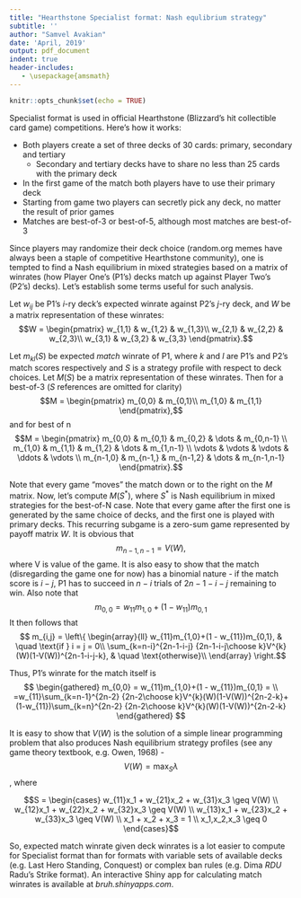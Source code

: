 ```yaml
---
title: "Hearthstone Specialist format: Nash equlibrium strategy"
subtitle: ''
author: "Samvel Avakian"
date: 'April, 2019'
output: pdf_document
indent: true
header-includes:
   - \usepackage{amsmath}
---
```


```r
knitr::opts_chunk$set(echo = TRUE)
```

Specialist format is used in official Hearthstone (Blizzard's hit collectible card game) competitions. Here's how it works:

* Both players create a set of three decks of 30 cards: primary, secondary and tertiary
    + Secondary and tertiary decks have to share no less than 25 cards with the primary deck
* In the first game of the match both players have to use their primary deck
* Starting from game two players can secretly pick any deck, no matter the result of prior games
* Matches are best-of-3 or best-of-5, although most matches are best-of-3

Since players may randomize their deck choice (random.org memes have always been a staple of competitive Hearthstone community), one is tempted to find a Nash equilibrium in mixed strategies based on a matrix of winrates (how Player One's (P1's) decks match up against Player Two's (P2's) decks). Let's establish some terms useful for such analysis.

Let $w_{ij}$ be P1's $i$-ry deck's expected winrate against P2's $j$-ry deck, and $W$ be a matrix representation of these winrates:
$$W = 
\begin{pmatrix}
w_{1,1} & w_{1,2} & w_{1,3}\\
w_{2,1} & w_{2,2} & w_{2,3}\\
w_{3,1} & w_{3,2} & w_{3,3}
\end{pmatrix}.$$

Let $m_{kl}(S)$ be expected _match_ winrate of P1, where $k$ and $l$ are P1's and P2's match scores respectively and $S$ is a strategy profile with respect to deck choices. Let $M(S)$ be a matrix representation of these winrates. Then for a best-of-3 ($S$ references are omitted for clarity)
$$M = 
\begin{pmatrix}
m_{0,0} & m_{0,1}\\
m_{1,0} & m_{1,1}
\end{pmatrix},$$ and for best of n
$$M = 
\begin{pmatrix}
    m_{0,0} & m_{0,1} & m_{0,2} & \dots  & m_{0,n-1} \\
    m_{1,0} & m_{1,1} & m_{1,2} & \dots  & m_{1,n-1} \\
    \vdots & \vdots & \vdots & \ddots & \vdots \\
    m_{n-1,0} & m_{n-1,} & m_{n-1,2} & \dots  & m_{n-1,n-1}
\end{pmatrix}.$$

Note that every game "moves" the match down or to the right on the $M$ matrix.
Now, let's compute $M(S^*)$, where $S^*$ is Nash equilibrium in mixed strategies for the best-of-N case. Note that every game after the first one is generated by the same choice of decks, and the first one is played with primary decks. This recurring subgame is a zero-sum game represented by payoff matrix $W$. It is obvious that 
$$m_{n-1,n-1} = V(W),$$
where V is value of the game. It is also easy to show that the match (disregarding the game one for now) has a binomial nature - if the match score is $i-j$, P1 has to succeed in $n-i$ trials of $2n-1-i-j$ remaining to win. Also note that 
$$m_{0,0} = w_{11}m_{1,0}+(1 - w_{11})m_{0,1}$$
It then follows that 
$$ m_{i,j} = \left\{
        \begin{array}{ll}
            w_{11}m_{1,0}+(1 - w_{11})m_{0,1}, & \quad \text{if } i = j = 0\\
            \sum_{k=n-i}^{2n-1-i-j} {2n-1-i-j\choose k}V^{k}(W)(1-V(W))^{2n-1-i-j-k},  & \quad \text{otherwise}\\
        \end{array}
    \right.$$
    
Thus, P1's winrate for the match itself is 
$$
\begin{gathered}
m_{0,0} = w_{11}m_{1,0}+(1 - w_{11})m_{0,1} =  \\
=w_{11}\sum_{k=n-1}^{2n-2} {2n-2\choose k}V^{k}(W)(1-V(W))^{2n-2-k}+(1-w_{11})\sum_{k=n}^{2n-2} {2n-2\choose k}V^{k}(W)(1-V(W))^{2n-2-k}
\end{gathered}
$$

It is easy to show that $V(W)$ is the solution of a simple linear programming problem that also produces Nash equilibrium strategy profiles (see any game theory textbook, e.g. Owen, 1968) - $$V(W) = 
\max_{S} \lambda$$, where

$$S = \begin{cases}
w_{11}x_1 + w_{21}x_2 + w_{31}x_3 \geq V(W) \\
w_{12}x_1 + w_{22}x_2 + w_{32}x_3 \geq V(W) \\
w_{13}x_1 + w_{23}x_2 + w_{33}x_3 \geq V(W) \\ 
x_1 + x_2 + x_3 = 1 \\
x_1,x_2,x_3 \geq 0
\end{cases}$$


So, expected match winrate given deck  winrates is a lot easier to compute for Specialist format than for formats with variable sets of available decks (e.g. Last Hero Standing, Conquest) or complex ban rules (e.g. Dima _RDU_ Radu's Strike format). An interactive Shiny app for calculating match winrates is available at _bruh.shinyapps.com_.